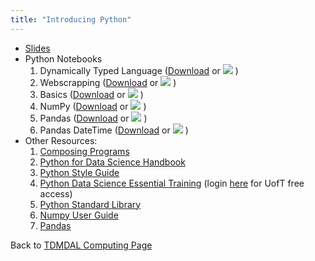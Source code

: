 ```yaml
---
title: "Introducing Python"
---
```


* [Slides](Introducing_Python.pdf)
* Python Notebooks
    1. Dynamically Typed Language (<a href="1_Dynamically_Typed_Example.ipynb" download="1_Dynamically_Typed_Example.ipynb">Download</a> or [![](colab-badge.svg)](https://colab.research.google.com/github/tdmdal/python-workshop/blob/master/docs/1_Dynamically_Typed_Example.ipynb) )
    2. Webscrapping (<a href="1_Webscraping.ipynb" download="1_Webscraping.ipynb">Download</a> or [![](colab-badge.svg)](https://colab.research.google.com/github/tdmdal/python-workshop/blob/master/docs/1_Webscraping.ipynb) )
    3. Basics (<a href="2_Basics.ipynb" download="2_Basics.ipynb">Download</a> or [![](colab-badge.svg)](https://colab.research.google.com/github/tdmdal/python-workshop/blob/master/docs/2_Basics.ipynb) )
    4. NumPy (<a href="3_NumPy.ipynb" download="3_NumPy.ipynb">Download</a> or [![](colab-badge.svg)](https://colab.research.google.com/github/tdmdal/python-workshop/blob/master/docs/3_NumPy.ipynb) )
    5. Pandas (<a href="3_Pandas.ipynb" download="3_Pandas.ipynb">Download</a> or [![](colab-badge.svg)](https://colab.research.google.com/github/tdmdal/python-workshop/blob/master/docs/3_Pandas.ipynb) )
    6. Pandas DateTime (<a href="3_Pandas_DateTime.ipynb" download="3_Pandas_DateTime.ipynb">Download</a> or [![](colab-badge.svg)](https://colab.research.google.com/github/tdmdal/python-workshop/blob/master/docs/3_Pandas_DateTime.ipynb) ) 
* Other Resources:   
    1. [Composing Programs](http://composingprograms.com/)
    2. [Python for Data Science Handbook](https://jakevdp.github.io/PythonDataScienceHandbook/)
    3. [Python Style Guide](https://pep8.org/#introduction)
    4. [Python Data Science Essential Training](https://www.lynda.com/Python-tutorials/Python-Data-Science-Essential-Training/520233-2.html) (login [here](http://main.its.utoronto.ca/news/free-access-to-lynda-com-online-courses/) for UofT free access)
    5. [Python Standard Library](https://docs.python.org/3/library/)
    6. [Numpy User Guide](https://www.numpy.org/devdocs/user/index.html)
    7. [Pandas](http://pandas.pydata.org/pandas-docs/stable/index.html)
    
Back to [TDMDAL Computing Page](https://tdmdal.github.io/)
